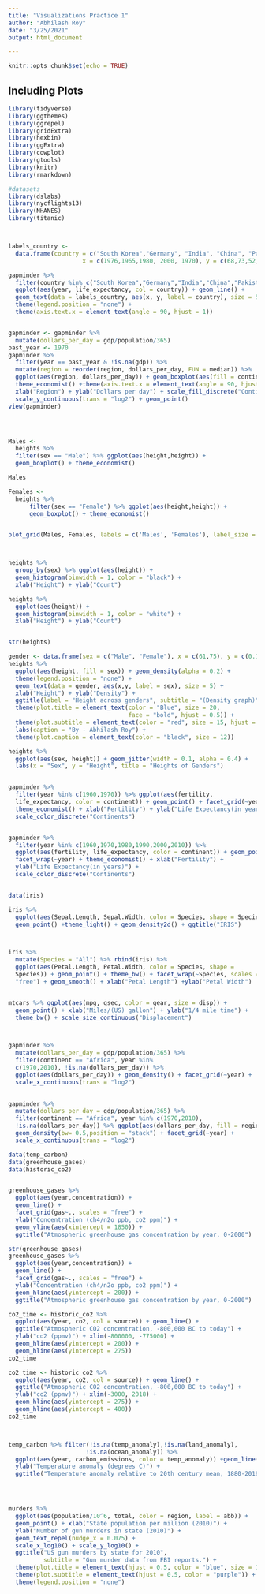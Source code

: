 ```yaml
---
title: "Visualizations Practice 1"
author: "Abhilash Roy"
date: "3/25/2021"
output: html_document

---
```


```r
knitr::opts_chunk$set(echo = TRUE)
```


## Including Plots


```r

library(tidyverse) 
library(ggthemes)
library(ggrepel)
library(gridExtra)
library(hexbin)
library(ggExtra)
library(cowplot)
library(gtools)
library(knitr)
library(rmarkdown)

#datasets
library(dslabs)
library(nycflights13)
library(NHANES)
library(titanic)



labels_country <-
  data.frame(country = c("South Korea","Germany", "India", "China", "Pakistan"), 
                     x = c(1976,1965,1980, 2000, 1970), y = c(68,73,52,68, 52))

gapminder %>% 
  filter(country %in% c("South Korea","Germany","India","China","Pakistan")) %>% 
  ggplot(aes(year, life_expectancy, col = country)) + geom_line() + 
  geom_text(data = labels_country, aes(x, y, label = country), size = 5) +
  theme(legend.position = "none") + 
  theme(axis.text.x = element_text(angle = 90, hjust = 1))


gapminder <- gapminder %>%
  mutate(dollars_per_day = gdp/population/365)
past_year <- 1970
gapminder %>%
  filter(year == past_year & !is.na(gdp)) %>% 
  mutate(region = reorder(region, dollars_per_day, FUN = median)) %>%
  ggplot(aes(region, dollars_per_day)) + geom_boxplot(aes(fill = continent)) +
  theme_economist() +theme(axis.text.x = element_text(angle = 90, hjust = 1)) +
  xlab("Region") + ylab("Dollars per day") + scale_fill_discrete("Continents") +
  scale_y_continuous(trans = "log2") + geom_point()
view(gapminder)




Males <- 
  heights %>% 
  filter(sex == "Male") %>% ggplot(aes(height,height)) + 
  geom_boxplot() + theme_economist() 

Males

Females <- 
  heights %>% 
      filter(sex == "Female") %>% ggplot(aes(height,height)) + 
      geom_boxplot() + theme_economist()


plot_grid(Males, Females, labels = c('Males', 'Females'), label_size = 12)



heights %>% 
  group_by(sex) %>% ggplot(aes(height)) + 
  geom_histogram(binwidth = 1, color = "black") + 
  xlab("Height") + ylab("Count")

heights %>% 
  ggplot(aes(height)) + 
  geom_histogram(binwidth = 1, color = "white") + 
  xlab("Height") + ylab("Count")


str(heights)

gender <- data.frame(sex = c("Male", "Female"), x = c(61,75), y = c(0.12, 0.08))
heights %>% 
  ggplot(aes(height, fill = sex)) + geom_density(alpha = 0.2) +
  theme(legend.position = "none") +
  geom_text(data = gender, aes(x,y, label = sex), size = 5) +
  xlab("Height") + ylab("Density") +
  ggtitle(label = "Height across genders", subtitle = "(Density graph)") +
  theme(plot.title = element_text(color = "Blue", size = 20, 
                                  face = "bold", hjust = 0.5)) +
  theme(plot.subtitle = element_text(color = "red", size = 15, hjust = 0.5)) +
  labs(caption = "By - Abhilash Roy") +
  theme(plot.caption = element_text(color = "black", size = 12)) 

heights %>% 
  ggplot(aes(sex, height)) + geom_jitter(width = 0.1, alpha = 0.4) + 
  labs(x = "Sex", y = "Height", title = "Heights of Genders")


gapminder %>% 
  filter(year %in% c(1960,1970)) %>% ggplot(aes(fertility, 
  life_expectancy, color = continent)) + geom_point() + facet_grid(~year) + 
  theme_economist() + xlab("Fertility") + ylab("Life Expectancy(in years)") + 
  scale_color_discrete("Continents")


gapminder %>% 
  filter(year %in% c(1960,1970,1980,1990,2000,2010)) %>% 
  ggplot(aes(fertility, life_expectancy, color = continent)) + geom_point() + 
  facet_wrap(~year) + theme_economist() + xlab("Fertility") + 
  ylab("Life Expectancy(in years)") + 
  scale_color_discrete("Continents")


data(iris)

iris %>%  
  ggplot(aes(Sepal.Length, Sepal.Width, color = Species, shape = Species)) + 
  geom_point() +theme_light() + geom_density2d() + ggtitle("IRIS")



iris %>% 
  mutate(Species = "All") %>% rbind(iris) %>% 
  ggplot(aes(Petal.Length, Petal.Width, color = Species, shape = 
  Species)) + geom_point() + theme_bw() + facet_wrap(~Species, scales = 
  "free") + geom_smooth() + xlab("Petal Length") +ylab("Petal Width")


mtcars %>% ggplot(aes(mpg, qsec, color = gear, size = disp)) + 
  geom_point() + xlab("Miles/(US) gallon") + ylab("1/4 mile time") + 
  theme_bw() + scale_size_continuous("Displacement")



gapminder %>% 
  mutate(dollars_per_day = gdp/population/365) %>% 
  filter(continent == "Africa", year %in% 
  c(1970,2010), !is.na(dollars_per_day)) %>% 
  ggplot(aes(dollars_per_day)) + geom_density() + facet_grid(~year) + 
  scale_x_continuous(trans = "log2")
  

gapminder %>% 
  mutate(dollars_per_day = gdp/population/365) %>% 
  filter(continent == "Africa", year %in% c(1970,2010), 
  !is.na(dollars_per_day)) %>% ggplot(aes(dollars_per_day, fill = region)) + 
  geom_density(bw= 0.5,position = "stack") + facet_grid(~year) + 
  scale_x_continuous(trans = "log2")

data(temp_carbon)
data(greenhouse_gases)
data(historic_co2)


greenhouse_gases %>%
  ggplot(aes(year,concentration)) +
  geom_line() +
  facet_grid(gas~., scales = "free") +
  ylab("Concentration (ch4/n2o ppb, co2 ppm)") + 
  geom_vline(aes(xintercept = 1850)) +
  ggtitle("Atmospheric greenhouse gas concentration by year, 0-2000")

str(greenhouse_gases)
greenhouse_gases %>%
  ggplot(aes(year,concentration)) +
  geom_line() +
  facet_grid(gas~., scales = "free") +
  ylab("Concentration (ch4/n2o ppb, co2 ppm)") + 
  geom_hline(aes(yintercept = 200)) +
  ggtitle("Atmospheric greenhouse gas concentration by year, 0-2000")

co2_time <- historic_co2 %>%
  ggplot(aes(year, co2, col = source)) + geom_line() +
  ggtitle("Atmospheric CO2 concentration, -800,000 BC to today") +
  ylab("co2 (ppmv)") + xlim(-800000, -775000) +
  geom_hline(aes(yintercept = 200)) +
  geom_hline(aes(yintercept = 275))
co2_time

co2_time <- historic_co2 %>%
  ggplot(aes(year, co2, col = source)) + geom_line() +
  ggtitle("Atmospheric CO2 concentration, -800,000 BC to today") +
  ylab("co2 (ppmv)") + xlim(-3000, 2018) +
  geom_hline(aes(yintercept = 275)) +
  geom_hline(aes(yintercept = 400))
co2_time



temp_carbon %>% filter(!is.na(temp_anomaly),!is.na(land_anomaly),
                      !is.na(ocean_anomaly)) %>%
  ggplot(aes(year, carbon_emissions, color = temp_anomaly)) +geom_line() + 
  ylab("Temperature anomaly (degrees C)") +
  ggtitle("Temperature anomaly relative to 20th century mean, 1880-2018")




murders %>% 
  ggplot(aes(population/10^6, total, color = region, label = abb)) +
  geom_point() + xlab("State population per million (2010)") + 
  ylab("Number of gun murders in state (2010)") + 
  geom_text_repel(nudge_x = 0.075) +
  scale_x_log10() + scale_y_log10() +
  ggtitle("US gun murders by state for 2010", 
          subtitle = "Gun murder data from FBI reports.") +
  theme(plot.title = element_text(hjust = 0.5, color = "blue", size = 15)) +
  theme(plot.subtitle = element_text(hjust = 0.5, color = "purple")) +
  theme(legend.position = "none")





```

